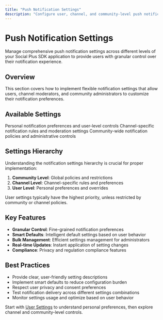 ```yaml
---
title: "Push Notification Settings"
description: "Configure user, channel, and community-level push notification preferences and controls."
---
```


# Push Notification Settings

Manage comprehensive push notification settings across different levels of your Social Plus SDK application to provide users with granular control over their notification experience.

## Overview

This section covers how to implement flexible notification settings that allow users, channel moderators, and community administrators to customize their notification preferences.

## Available Settings

<CardGroup cols={3}>
  <Card title="User Settings" icon="user-cog" href="/social-plus-sdk/core-concepts/realtime-communication/push-notifications/settings/user-settings">
    Personal notification preferences and user-level controls
  </Card>
  
  <Card title="Channel Settings" icon="hashtag" href="/social-plus-sdk/core-concepts/realtime-communication/push-notifications/settings/channel-settings">
    Channel-specific notification rules and moderation settings
  </Card>
  
  <Card title="Community Settings" icon="users" href="/social-plus-sdk/core-concepts/realtime-communication/push-notifications/settings/community-settings">
    Community-wide notification policies and administrative controls
  </Card>
</CardGroup>

## Settings Hierarchy

Understanding the notification settings hierarchy is crucial for proper implementation:

1. **Community Level**: Global policies and restrictions
2. **Channel Level**: Channel-specific rules and preferences
3. **User Level**: Personal preferences and overrides

User settings typically have the highest priority, unless restricted by community or channel policies.

## Key Features

- **Granular Control**: Fine-grained notification preferences
- **Smart Defaults**: Intelligent default settings based on user behavior
- **Bulk Management**: Efficient settings management for administrators
- **Real-time Updates**: Instant application of setting changes
- **Compliance**: Privacy and regulation compliance features

## Best Practices

- Provide clear, user-friendly setting descriptions
- Implement smart defaults to reduce configuration burden
- Respect user privacy and consent preferences
- Test notification delivery across different settings combinations
- Monitor settings usage and optimize based on user behavior

Start with [User Settings](/social-plus-sdk/core-concepts/realtime-communication/push-notifications/settings/user-settings) to understand personal preferences, then explore channel and community-level controls.
